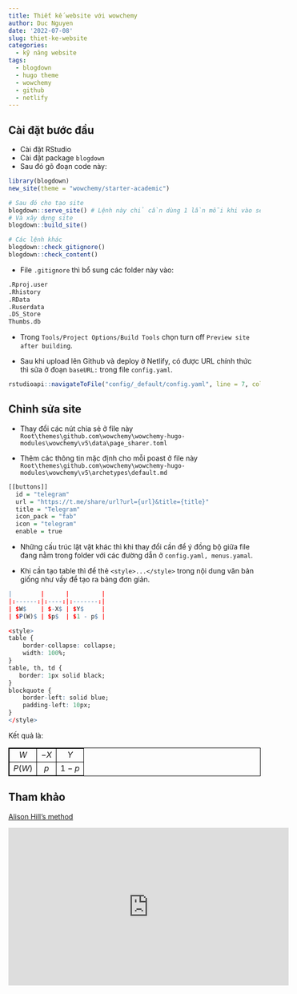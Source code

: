 ```yaml
---
title: Thiết kế website với wowchemy
author: Duc Nguyen
date: '2022-07-08'
slug: thiet-ke-website
categories:
  - kỹ năng website
tags:
  - blogdown
  - hugo theme
  - wowchemy
  - github
  - netlify
---
```


## Cài đặt bước đầu

- Cài đặt RStudio
- Cài đặt package `blogdown`
- Sau đó gõ đoạn code này:
```r
library(blogdown)
new_site(theme = "wowchemy/starter-academic") 

# Sau đó cho tạo site
blogdown::serve_site() # Lệnh này chỉ cần dùng 1 lần mỗi khi vào session
# Và xây dựng site
blogdown::build_site()

# Các lệnh khác
blogdown::check_gitignore()  
blogdown::check_content()
```

- File `.gitignore` thì bổ sung các folder này vào: 
```r
.Rproj.user
.Rhistory
.RData
.Ruserdata
.DS_Store
Thumbs.db
```

- Trong `Tools/Project Options/Build Tools` chọn turn off `Preview site after building`.

- Sau khi upload lên Github và deploy ở Netlify, có được URL chính thức thì sửa ở đoạn `baseURL:` trong file `config.yaml`.

```r
rstudioapi::navigateToFile("config/_default/config.yaml", line = 7, column = 10)
```

## Chỉnh sửa site

- Thay đổi các nút chia sẻ ở file này `Root\themes\github.com\wowchemy\wowchemy-hugo-modules\wowchemy\v5\data\page_sharer.toml`

- Thêm các thông tin mặc định cho mỗi poast ở file này `Root\themes\github.com\wowchemy\wowchemy-hugo-modules\wowchemy\v5\archetypes\default.md`

```r
[[buttons]]
  id = "telegram"
  url = "https://t.me/share/url?url={url}&title={title}"
  title = "Telegram"
  icon_pack = "fab"
  icon = "telegram"
  enable = true
```

- Những cấu trúc lặt vặt khác thì khi thay đổi cần để ý đồng bộ giữa file đang nằm trong folder với các đường dẫn ở `config.yaml, menus.yamal`.

- Khi cần tạo table thì để thẻ `<style>...</style>` trong nội dung văn bản giống như vầy để tạo ra bảng đơn giản.

```r
|        |      |         |
|:------:|:----:|:-------:|
| $W$    | $-X$ | $Y$     |
| $P(W)$ | $p$  | $1 - p$ |

<style>
table {
    border-collapse: collapse;
    width: 100%;
}
table, th, td {
   border: 1px solid black;
}
blockquote {
    border-left: solid blue;
    padding-left: 10px;
}
</style>
```

Kết quả là:

|        |      |         |
|:------:|:----:|:-------:|
| $W$    | $-X$ | $Y$     |
| $P(W)$ | $p$  | $1 - p$ |

<style>
table {
    border-collapse: collapse;
    width: 100%;
}
table, th, td {
   border: 1px solid black;
}
blockquote {
    border-left: solid blue;
    padding-left: 10px;
}
</style>


## Tham khảo

[Alison Hill's method](https://www.apreshill.com/blog/2020-12-new-year-new-blogdown/)

<iframe width="560" height="315" src="https://www.youtube.com/embed/c7vpcqA6SEQ" title="YouTube video player" frameborder="0" allow="accelerometer; autoplay; clipboard-write; encrypted-media; gyroscope; picture-in-picture" allowfullscreen></iframe>